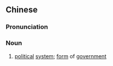 ==Chinese==
{{zh-forms|type=22}}

===Pronunciation===
{{zh-pron
|m=zhèngzhì zhìdù
|cat=n
}}

===Noun===
{{zh-noun}}

# [[political]] [[system]]; [[form]] of [[government]]